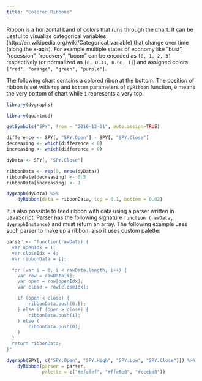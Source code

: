 ```yaml
---
title: "Colored Ribbons"
---
```


Ribbon is a horizontal band of colors that runs through the chart. It can be useful
to visualize categorical variables
(http://en.wikipedia.org/wiki/Categorical_variable) that change over time (along the
x-axis). For example multiple states of economy like "bust", "recession", "recovery",
"boom" can be encoded as `[0, 1, 2, 3]` respectively (or normalized as `[0, 0.33, 0.66,
1]`) and assigned colors `["red", "orange", "green", "purple"]`.

The following chart contains a colored ribon at the bottom. The position of ribbon is
set with `top` and `bottom` parameters of `dyRibbon` function, `0` means the very
bottom of chart while `1` represents a very top.

```r
library(dygraphs)
```

```r
library(quantmod)

getSymbols("SPY", from = "2016-12-01", auto.assign=TRUE)

difference <- SPY[, "SPY.Open"] - SPY[, "SPY.Close"]
decreasing <- which(difference < 0)
increasing <- which(difference > 0)

dyData <- SPY[, "SPY.Close"]

ribbonData <- rep(0, nrow(dyData))
ribbonData[decreasing] <- 0.5
ribbonData[increasing] <- 1

dygraph(dyData) %>%
    dyRibbon(data = ribbonData, top = 0.1, bottom = 0.02)
```

It is also possible to feed ribbon with data using a parser written in JavaScript.
Parser has the following signature `function (rawData, dygraphInstance)` and must
return an array. The following example uses such parser to make up a ribbon, also it
uses custom palette:

```r
parser <- "function(rawData) {
  var openIdx = 1;
  var closeIdx = 4;
  var ribbonData = [];

  for (var i = 0; i < rawData.length; i++) {
    var row = rawData[i];
    var open = row[openIdx];
    var close = row[closeIdx];

    if (open < close) {
        ribbonData.push(0.5);
    } else if (open > close) {
        ribbonData.push(1);
    } else {
        ribbonData.push(0);
    }
  }
  return ribbonData;
}"

dygraph(SPY[, c("SPY.Open", "SPY.High", "SPY.Low", "SPY.Close")]) %>%
    dyRibbon(parser = parser,
             palette = c("#efefef", "#ffe6e6", "#ccebd6"))
```
